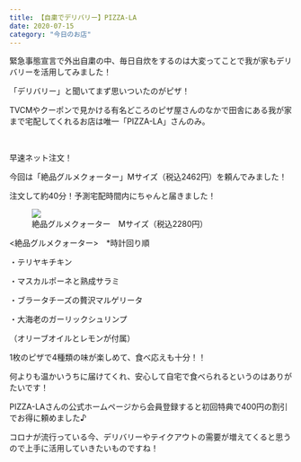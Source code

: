 ```yaml
---
title: 【自粛でデリバリー】PIZZA-LA
date: 2020-07-15
category: "今日のお店"
---
```


緊急事態宣言で外出自粛の中、毎日自炊をするのは大変ってことで我が家もデリバリーを活用してみました！

「デリバリー」と聞いてまず思いついたのがピザ！<br/>

TVCMやクーポンで見かける有名どころのピザ屋さんのなかで田舎にある我が家まで宅配してくれるお店は唯一「PIZZA-LA」さんのみ。<br/>

<br/>

早速ネット注文！<br/>

今回は「絶品グルメクォーター」Mサイズ（税込2462円）を頼んでみました！

注文して約40分！予測宅配時間内にちゃんと届きました！

<figure><img src="IMG_1874.JPG" /><figcaption>絶品グルメクォーター　Mサイズ（税込2280円）</figcaption></figure>

<絶品グルメクォーター>　\*時計回り順<br/>

・テリヤキチキン<br/>

・マスカルポーネと熟成サラミ<br/>

・ブラータチーズの贅沢マルゲリータ<br/>

・大海老のガーリックシュリンプ<br/>

（オリーブオイルとレモンが付属）

1枚のピザで4種類の味が楽しめて、食べ応えも十分！！<br/>

何よりも温かいうちに届けてくれ、安心して自宅で食べられるというのはありがたいです！

PIZZA-LAさんの公式ホームページから会員登録すると初回特典で400円の割引でお得に頼めました♪

コロナが流行っている今、デリバリーやテイクアウトの需要が増えてくると思うので上手に活用していきたいものですね！




